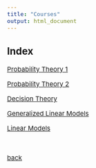 ```yaml
---
title: "Courses"
output: html_document
---
```


<style type="text/css">

body, td {
   font-size: 15px;
}
pre {
  font-size: 15px
}
</style>

## Index


[Probability Theory 1](./probability1.html)

[Probability Theory 2](./probability2.html)

[Decision Theory](./decision.html)

[Generalized Linear Models](./glm.html)

[Linear Models](./lm.html)

&nbsp;

[back](../index.html)